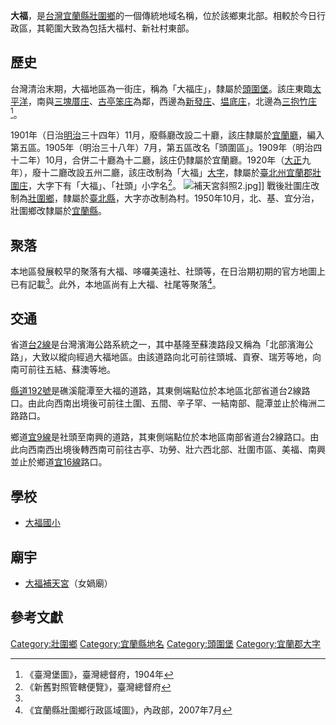 {{noteTA
|1 = zh-cn:庄; zh-hk:庄; zh-tw:庄;
}}
'''大福'''，是[[台灣|台灣]][[宜蘭縣|宜蘭縣]][[壯圍鄉|壯圍鄉]]的一個傳統地域名稱，位於該鄉東北部。相較於今日行政區，其範圍大致為包括大福村、新社村東部。

==歷史==
台灣清治末期，大福地區為一街庄，稱為「大福庄」，隸屬於[[頭圍堡|頭圍堡]]。該庄東臨[[太平洋|太平洋]]，南與[[三塊厝_(宜蘭縣)|三塊厝庄]]、[[古亭笨庄|古亭笨庄]]為鄰，西邊為[[新發庄|新發庄]]、[[塭底庄|塭底庄]]，北邊為[[三抱竹庄|三抱竹庄]]<ref name="臺灣堡圖">《臺灣堡圖》，臺灣總督府，1904年</ref>。

1901年（日治[[明治|明治]]三十四年）11月，廢縣廳改設二十廳，該庄隸屬於[[宜蘭廳|宜蘭廳]]，編入第五區。1905年（明治三十八年）7月，第五區改名「頭圍區」。1909年（明治四十二年）10月，合併二十廳為十二廳，該庄仍隸屬於宜蘭廳。1920年（[[大正|大正]]九年），廢十二廳改設五州二廳，該庄改制為「大福」[[大字|大字]]，隸屬於[[臺北州|臺北州]][[宜蘭郡|宜蘭郡]][[壯圍庄|壯圍庄]]，大字下有「大福」、「社頭」小字名<ref>《新舊對照管轄便覽》，臺灣總督府</ref>。
[[File:補天宮斜照2.jpg|thumb]]]]
戰後壯圍庄改制為[[壯圍鄉|壯圍鄉]]，隸屬於[[臺北縣|臺北縣]]，大字亦改制為村。1950年10月，北、基、宜分治，壯圍鄉改隸屬於[[宜蘭縣|宜蘭縣]]。

==聚落==
本地區發展較早的聚落有大福、哆囉美遠社、社頭等，在日治期初期的官方地圖上已有記載<ref name="臺灣堡圖"/>。此外，本地區尚有上大福、社尾等聚落<ref>《宜蘭縣壯圍鄉行政區域圖》，內政部，2007年7月</ref>。

==交通==
省道[[台2線|台2線]]是台灣濱海公路系統之一，其中基隆至蘇澳路段又稱為「北部濱海公路」，大致以縱向經過大福地區。由該道路向北可前往頭城、貢寮、瑞芳等地，向南可前往五結、蘇澳等地。

[[縣道192號|縣道192號]]是礁溪龍潭至大福的道路，其東側端點位於本地區北部省道台2線路口。由此向西南出境後可前往土圍、五間、辛子罕、一結南部、龍潭並止於梅洲二路路口。

鄉道[[宜9線|宜9線]]是社頭至南興的道路，其東側端點位於本地區南部省道台2線路口。由此向西南西出境後轉西南可前往古亭、功勞、壯六西北部、壯圍市區、美福、南興並止於鄉道[[宜16線|宜16線]]路口。

==學校==
*[[大福國小|大福國小]]

==廟宇==
*[[大福補天宮|大福補天宮]]（女媧廟）

== 參考文獻 ==
{{reflist}}

{{宜蘭郡}}

[[Category:壯圍鄉|Category:壯圍鄉]]
[[Category:宜蘭縣地名|Category:宜蘭縣地名]]
[[Category:頭圍堡|Category:頭圍堡]]
[[Category:宜蘭郡大字|Category:宜蘭郡大字]]